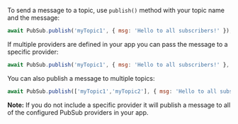 To send a message to a topic, use `publish()` method with your topic name and the message:
```javascript
await PubSub.publish('myTopic1', { msg: 'Hello to all subscribers!' });
```

If multiple providers are defined in your app you can pass the message to a specific provider:
```javascript
await PubSub.publish('myTopic1', { msg: 'Hello to all subscribers!' }, { provider: 'AWSIoTProvider' });
```

You can also publish a message to multiple topics:
```javascript
await PubSub.publish(['myTopic1','myTopic2'], { msg: 'Hello to all subscribers!' });
```

<Callout>

**Note:** If you do not include a specific provider it will publish a message to all of the configured PubSub providers in your app.

</Callout>
